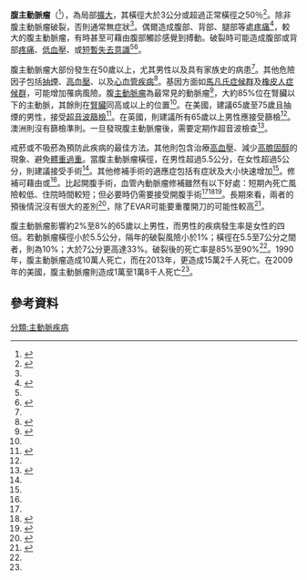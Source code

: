 {{medical}}
{{Infobox disease
 | Name            = 腹主動脈瘤 / Abdominal aortic aneurysm
 | Image           = AneurysmAortaWithArrows.jpg
 | Caption         = 腹主動脈瘤的[[電腦斷層|電腦斷層]]重建影像（白色箭頭處） 
 | DiseasesDB      = 792
 | ICD10           = {{ICD10|I|71|3|i|70}}, {{ICD10|I|71|4|i|70}}
 | ICD9            = {{ICD9|441.3}}, {{ICD9|441.4}}
 | ICDO            = 
 | OMIM            = 100070
 | MedlinePlus     = 000162
 | eMedicineSubj   = med
 | eMedicineTopic  = 3443
 | eMedicine_mult  = {{eMedicine2|emerg|27}} {{eMedicine2|radio|1}}
 | MeshID          = D017544
}}
<!-- 定義與症狀 -->
'''腹主動脈瘤'''（{{lang-en|abdominal aortic aneurysm, AAA}}<ref name="loganabbrev">{{cite book|author1 = Logan, Carolynn M.|author2 = Rice, M. Katherine|title = Logan's Medical and Scientific Abbreviations|url = https://archive.org/details/logansmedicalsci00loga|date = 1987|publisher = {{le|J. B. Lippincott Company}}|location = Philadelphia|isbn = 0-397-54589-4|page = [https://archive.org/details/logansmedicalsci00loga/page/3 3]|ref = logansaabrev}}</ref>），為{{Link-en|腹主動脈|Abdominal aorta}}局部[[血管舒張|擴大]]，其橫徑大於3公分或超過正常橫徑之50％<ref name=Kent2014>{{cite journal | author = Kent KC | title = Clinical practice. Abdominal aortic aneurysms. | url = https://archive.org/details/sim_new-england-journal-of-medicine_2014-11-27_371_22/page/2101 | journal = The New England Journal of Medicine | volume = 371 | issue = 22 | pages = 2101-8 | date = 27 November 2014 | pmid = 25427112 | doi=10.1056/NEJMcp1401430}}</ref>。除非腹主動脈瘤破裂，否則通常無症狀<ref name=Kent2014 />。偶爾造成腹部、背部、腿部等處[[疼痛|疼痛]]<ref name=AFP2006>{{cite journal | author = Upchurch GR, Schaub TA | title = Abdominal aortic aneurysm | journal = Am Fam Physician | volume = 73 | issue = 7 | pages = 1198–204 | year = 2006 | pmid = 16623206 }}</ref>，較大的腹主動脈瘤，有時甚至可藉由腹部觸診感覺到搏動。破裂時可能造成腹部或背部[[疼痛|疼痛]]、[[低血壓|低血壓]]、或[[昏厥|短暫失去意識]]<ref name=Kent2014 /><ref name=Spa2014>{{cite journal | author = Spangler R, Van Pham T, Khoujah D, Martinez JP | title = Abdominal emergencies in the geriatric patient. | journal = International journal of emergency medicine | volume = 7 | pages = 43 | date = 2014 | pmid = 25635203 | doi=10.1186/preaccept-3303381914150346 | issue=1}}</ref>。

<!-- 病因及診斷 -->
腹主動脈瘤大部份發生在50歲以上，尤其男性以及具有家族史的病患<ref name=Kent2014 />。其他危險因子包括[[吸菸|抽煙]]、[[高血壓|高血壓]]、以及[[心血管疾病|心血管疾病]]<ref>{{cite journal | author = Wittels K | title = Aortic emergencies. | journal = Emergency medicine clinics of North America | volume = 29 | issue = 4 | pages = 789–800, vii | date = November 2011 | pmid = 22040707 | doi=10.1016/j.emc.2011.09.015}}</ref>。基因方面如[[馬凡氏症候群|馬凡氏症候群]]及[[埃勒斯-當洛二氏症候群|橡皮人症候群]]，可能增加罹病風險。腹[[主動脈瘤|主動脈瘤]]為最常見的動脈瘤<ref name=CDC2014>{{cite web|title=Aortic Aneurysm Fact Sheet|url=http://www.cdc.gov/dhdsp/data_statistics/fact_sheets/fs_aortic_aneurysm.htm|website=cdc.gov|accessdate=3 February 2015|date=July 22, 2014|archive-date=2017-05-02|archive-url=https://web.archive.org/web/20170502131503/https://www.cdc.gov/dhdsp/data_statistics/fact_sheets/fs_aortic_aneurysm.htm|dead-url=no}}</ref>，大約85%位在腎臟以下的主動脈，其餘則在[[腎|腎臟]]同高或以上的位置<ref name=Kent2014 />。在美國，建議65歲至75歲且抽煙的男性，接受[[超音波|超音波]][[疾病篩檢|篩檢]]<ref name=pmid15989299>{{cite journal | author = Cinà CS, Devereaux PJ | title = Review: population-based screening for abdominal aortic aneurysm reduces cause-specific mortality in older men | journal = ACP J. Club | volume = 143 | issue = 1 | page = 11 | year = 2005 | pmid = 15989299 | url = http://www.acpjc.org/Content/143/1/issue/ACPJC-2005-143-1-011.htm | access-date = 2015-04-12 | archive-date = 2016-03-03 | archive-url = https://web.archive.org/web/20160303171838/http://www.acpjc.org/Content/143/1/issue/ACPJC-2005-143-1-011.htm | dead-url = no }}</ref>。在英國，則建議所有65歲以上男性應接受篩檢<ref name=Kent2014 />。澳洲則沒有篩檢準則。一旦發現腹主動脈瘤後，需要定期作超音波檢查<ref>{{cite journal|last1=Robinson|first1=D|last2=Mees|first2=B|last3=Verhagen|first3=H|last4=Chuen|first4=J|title=Aortic aneurysms - screening, surveillance and referral.|journal=Australian family physician|date=June 2013|volume=42|issue=6|pages=364-9|pmid=23781541}}</ref>。

戒菸或不吸菸為預防此疾病的最佳方法。其他則包含治療[[高血壓|高血壓]]、減少[[高膽固醇|高膽固醇]]的現象、避免[[超重|體重過重]]。當腹主動脈瘤橫徑，在男性超過5.5公分，在女性超過5公分，則建議接受手術<ref name=Kent2014 />。其他修補手術的適應症包括有症狀及大小快速增加<ref name=AFP2006 />。修補可藉由{{Link-en|開腹手術|Open aortic surgery}}或{{Link-en|血管內動脈瘤修補|Endovascular aneurysm repair}}<ref name=Kent2014 />。比起開腹手術，血管內動脈瘤修補雖然有以下好處：短期內死亡風險較低、住院時間較短；但必要時仍需要接受開腹手術<ref name=Kent2014 /><ref>{{cite journal | author = Thomas DM, Hulten EA, Ellis ST, Anderson DM, Anderson N, McRae F, Malik JA, Villines TC, Slim AM | title = Open versus Endovascular Repair of Abdominal Aortic Aneurysm in the Elective and Emergent Setting in a Pooled Population of 37,781 Patients: A Systematic Review and Meta-Analysis. | journal = ISRN cardiology | volume = 2014 | pages = 149243 | date = 2014 | pmid = 25006502 | doi=10.1155/2014/149243}}</ref><ref>{{cite journal | author = Biancari F, Catania A, D'Andrea V | title = Elective endovascular vs. open repair for abdominal aortic aneurysm in patients aged 80 years and older: systematic review and meta-analysis. | journal = European journal of vascular and endovascular surgery : the official journal of the European Society for Vascular Surgery | volume = 42 | issue = 5 | pages = 571–6 | date = November 2011 | pmid = 21820922 | doi=10.1016/j.ejvs.2011.07.011}}</ref>。長期來看，兩者的預後情況沒有很大的差別<ref>{{cite journal | author = Paravastu SC, Jayarajasingam R, Cottam R, Palfreyman SJ, Michaels JA, Thomas SM | title = Endovascular repair of abdominal aortic aneurysm. | journal = The Cochrane database of systematic reviews | volume = 1 | pages = CD004178 | date = 23 January 2014 | pmid = 24453068 | doi=10.1002/14651858.CD004178.pub2}}</ref>，除了EVAR可能要重覆開刀的可能性較高<ref>{{cite journal | author = Ilyas S, Shaida N, Thakor AS, Winterbottom A, Cousins C | title = Endovascular aneurysm repair (EVAR) follow-up imaging: the assessment and treatment of common postoperative complications. | journal = Clinical radiology | volume = 70 | issue = 2 | pages = 183–196 | date = February 2015 | pmid = 25443774 | doi=10.1016/j.crad.2014.09.010}}</ref>。

<!-- 預後及流行病學-->
腹主動脈瘤影響約2%至8%的65歲以上男性，而男性的疾病發生率是女性的四倍。若動脈瘤橫徑小於5.5公分，隔年的破裂風險小於1%；橫徑在5.5至7公分之間者，則為10%；大於7公分更高達33%。破裂後的死亡率是85%至90%<ref name=Kent2014 />。1990年，腹主動脈瘤造成10萬人死亡，而在2013年，更造成15萬2千人死亡。在2009年的美國，腹主動脈瘤則造成1萬至1萬8千人死亡<ref name=CDC2014 />。

==參考資料==
{{reflist|2}}
{{Vascular diseases}}

[[分類:主動脈疾病|分類:主動脈疾病]]